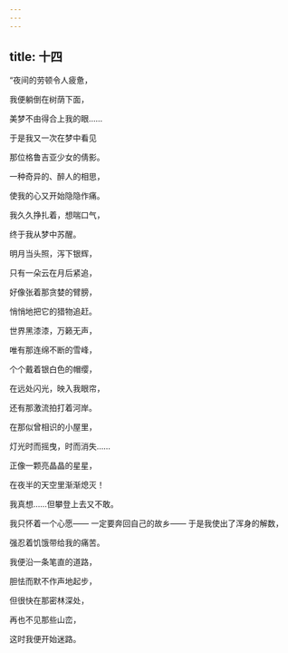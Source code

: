 ```yaml
---
---
---
```

title: 十四
---




“夜间的劳顿令人疲惫，

我便躺倒在树荫下面，

美梦不由得合上我的眼……

于是我又一次在梦中看见

那位格鲁吉亚少女的倩影。

一种奇异的、醉人的相思，

使我的心又开始隐隐作痛。

我久久挣扎着，想喘口气，

终于我从梦中苏醒。

明月当头照，泻下银辉，

只有一朵云在月后紧追，

好像张着那贪婪的臂膀，

悄悄地把它的猎物追赶。

世界黑漆漆，万籁无声，

唯有那连绵不断的雪峰，

个个戴着银白色的帽缨，

在远处闪光，映入我眼帘，

还有那激流拍打着河岸。

在那似曾相识的小屋里，

灯光时而摇曳，时而消失……

正像一颗亮晶晶的星星，

在夜半的天空里渐渐熄灭！

我真想……但攀登上去又不敢。

我只怀着一个心愿—— 一定要奔回自己的故乡—— 于是我使出了浑身的解数，

强忍着饥饿带给我的痛苦。

我便沿一条笔直的道路，

胆怯而默不作声地起步，

但很快在那密林深处，

再也不见那些山峦，

这时我便开始迷路。
